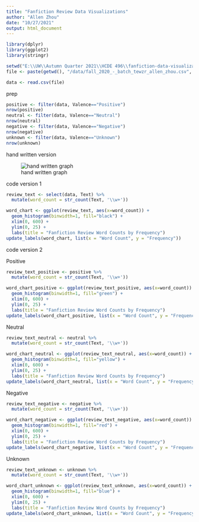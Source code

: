 ```yaml
---
title: "Fanfiction Review Data Visualizations"
author: "Allen Zhou"
date: "10/27/2021"
output: html_document
---
```


```r
library(dplyr)
library(ggplot2)
library(stringr)

setwd("E:\\UW\\Autumn Quarter 2021\\HCDE 496\\fanfiction-data-visualization-1")
file <- paste(getwd(), "/data/fall_2020_-_batch_tewzr_allen_zhou.csv", sep="")

data <- read.csv(file)
```

prep

```r
positive <- filter(data, Valence=="Positive")
nrow(positive)
neutral <- filter(data, Valence=="Neutral")
nrow(neutral)
negative <- filter(data, Valence=="Negative")
nrow(negative)
unknown <- filter(data, Valence=="Unknown")
nrow(unknown)
```


hand written version

![hand written graph](images/hand-written-idea.png)

code version 1

```r
review_text <- select(data, Text) %>%
  mutate(word_count = str_count(Text, '\\w+'))

word_chart <- ggplot(review_text, aes(x=word_count)) +
  geom_histogram(binwidth=1, fill="black") +
  xlim(0, 600) +
  ylim(0, 25) +
  labs(title = "Fanfiction Review Word Counts by Frequency")
update_labels(word_chart, list(x = "Word Count", y = "Frequency"))
```

code version 2

Positive

```r
review_text_positive <- positive %>%
  mutate(word_count = str_count(Text, '\\w+'))

word_chart_positive <- ggplot(review_text_positive, aes(x=word_count)) +
  geom_histogram(binwidth=1, fill="green") +
  xlim(0, 600) +
  ylim(0, 25) +
  labs(title = "Fanfiction Review Word Counts by Frequency")
update_labels(word_chart_positive, list(x = "Word Count", y = "Frequency"))
```

Neutral

```r
review_text_neutral <- neutral %>%
  mutate(word_count = str_count(Text, '\\w+'))

word_chart_neutral <- ggplot(review_text_neutral, aes(x=word_count)) +
  geom_histogram(binwidth=1, fill="yellow") +
  xlim(0, 600) +
  ylim(0, 25) +
  labs(title = "Fanfiction Review Word Counts by Frequency")
update_labels(word_chart_neutral, list(x = "Word Count", y = "Frequency"))
```

Negative

```r
review_text_negative <- negative %>%
  mutate(word_count = str_count(Text, '\\w+'))

word_chart_negative <- ggplot(review_text_negative, aes(x=word_count)) +
  geom_histogram(binwidth=1, fill="red") +
  xlim(0, 600) +
  ylim(0, 25) +
  labs(title = "Fanfiction Review Word Counts by Frequency")
update_labels(word_chart_negative, list(x = "Word Count", y = "Frequency"))
```

Unknown

```r
review_text_unknown <- unknown %>%
  mutate(word_count = str_count(Text, '\\w+'))

word_chart_unknown <- ggplot(review_text_unknown, aes(x=word_count)) +
  geom_histogram(binwidth=1, fill="blue") +
  xlim(0, 600) +
  ylim(0, 25) +
  labs(title = "Fanfiction Review Word Counts by Frequency")
update_labels(word_chart_unknown, list(x = "Word Count", y = "Frequency"))
```